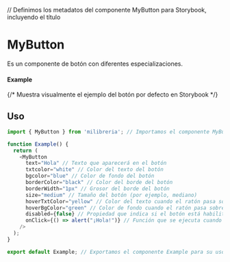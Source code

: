 
<Meta of={MyButton} title="MyButton" /> // Definimos los metadatos del componente MyButton para Storybook, incluyendo el título

# MyButton
Es un componente de botón con diferentes especializaciones.

#### Example
<Canvas of={MyButton.Default} /> {/* Muestra visualmente el ejemplo del botón por defecto en Storybook */}

## Uso
```ts
import { MyButton } from 'milibreria'; // Importamos el componente MyButton desde la librería externa 'milibreria'

function Example() {
  return (
    <MyButton
      text="Hola" // Texto que aparecerá en el botón
      txtcolor="white" // Color del texto del botón
      bgcolor="blue" // Color de fondo del botón
      borderColor="black" // Color del borde del botón
      borderWidth="1px" // Grosor del borde del botón
      size="medium" // Tamaño del botón (por ejemplo, mediano)
      hoverTxtColor="yellow" // Color del texto cuando el ratón pasa sobre el botón (hover)
      hoverBgColor="green" // Color de fondo cuando el ratón pasa sobre el botón (hover)
      disabled={false} // Propiedad que indica si el botón está habilitado o deshabilitado (en este caso está habilitado)
      onClick={() => alert("¡Hola!")} // Función que se ejecuta cuando se hace clic en el botón
    />
  );
}

export default Example; // Exportamos el componente Example para su uso